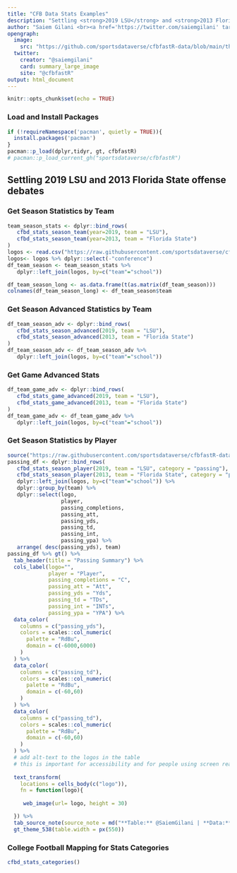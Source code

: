 ---
title: "CFB Data Stats Examples"
description: "Settling <strong>2019 LSU</strong> and <strong>2013 Florida State</strong> offense debates using Team and Player Stats from the CFBD API"
author: "Saiem Gilani <br><a href='https://twitter.com/saiemgilani' target='blank'><img src='https://img.shields.io/twitter/follow/saiemgilani?color=blue&amp;label=%40saiemgilani&amp;logo=x&amp;style=for-the-badge' alt='@saiemgilani'/></a> <a href='https://github.com/saiemgilani' target='blank'><img src='https://img.shields.io/github/followers/saiemgilani?color=eee&amp;logo=Github&amp;style=for-the-badge' alt='@saiemgilani'/></a>"
opengraph:
  image:
    src: "https://github.com/sportsdataverse/cfbfastR-data/blob/main/themes/social_card_cfbfastR_final_quote.png?raw=true"
  twitter:
    creator: "@saiemgilani"
    card: summary_large_image
    site: "@cfbfastR"
output: html_document
---

```{r setup, include=FALSE}
knitr::opts_chunk$set(echo = TRUE)
```

### **Load and Install Packages**

```{r}
if (!requireNamespace('pacman', quietly = TRUE)){
  install.packages('pacman')
}
pacman::p_load(dplyr,tidyr, gt, cfbfastR)
# pacman::p_load_current_gh("sportsdataverse/cfbfastR")
```

## Settling **2019 LSU** and **2013 Florida State** offense debates

### **Get Season Statistics by Team**

```{r team_season_stats}
team_season_stats <- dplyr::bind_rows(
   cfbd_stats_season_team(year=2019, team = "LSU"),
   cfbd_stats_season_team(year=2013, team = "Florida State")
)
logos <- read.csv("https://raw.githubusercontent.com/sportsdataverse/cfbfastR-data/main/themes/logos.csv")
logos<- logos %>% dplyr::select(-"conference")
df_team_season <- team_season_stats %>%
   dplyr::left_join(logos, by=c("team"="school"))
```

```{r team_season_long}
df_team_season_long <- as.data.frame(t(as.matrix(df_team_season)))
colnames(df_team_season_long) <- df_team_season$team
```

### **Get Season Advanced Statistics by Team**

```{r team_season_adv}
df_team_season_adv <- dplyr::bind_rows(
   cfbd_stats_season_advanced(2019, team = "LSU"),
   cfbd_stats_season_advanced(2013, team = "Florida State")
)
df_team_season_adv <- df_team_season_adv %>%
   dplyr::left_join(logos, by=c("team"="school"))

```

### **Get Game Advanced Stats**

```{r team_game_adv}
df_team_game_adv <- dplyr::bind_rows(
   cfbd_stats_game_advanced(2019, team = "LSU"),
   cfbd_stats_game_advanced(2013, team = "Florida State")
)
df_team_game_adv <- df_team_game_adv %>%
   dplyr::left_join(logos, by=c("team"="school"))
```

### **Get Season Statistics by Player**

```{r passing_stats_table_ex, fig.alt="A table showing passing statistics for LSU in 2019 and Florida State in 2013" }
source("https://raw.githubusercontent.com/sportsdataverse/cfbfastR-data/main/themes/gt_theme_code_SG.R")
passing_df <- dplyr::bind_rows(
   cfbd_stats_season_player(2019, team = "LSU", category = "passing"),
   cfbd_stats_season_player(2013, team = "Florida State", category = "passing")) %>%
   dplyr::left_join(logos, by=c("team"="school")) %>%
   dplyr::group_by(team) %>%
   dplyr::select(logo,
                 player,
                 passing_completions,
                 passing_att,
                 passing_yds,
                 passing_td,
                 passing_int,
                 passing_ypa) %>%
   arrange( desc(passing_yds), team)
passing_df %>% gt() %>%
  tab_header(title = "Passing Summary") %>%
  cols_label(logo="",
             player = "Player",
             passing_completions = "C",
             passing_att = "Att",
             passing_yds = "Yds",
             passing_td = "TDs",
             passing_int = "INTs",
             passing_ypa = "YPA") %>%
  data_color(
    columns = c("passing_yds"),
    colors = scales::col_numeric(
      palette = "RdBu",
      domain = c(-6000,6000)
    )
  ) %>%
  data_color(
    columns = c("passing_td"),
    colors = scales::col_numeric(
      palette = "RdBu",
      domain = c(-60,60)
    )
  ) %>%
  data_color(
    columns = c("passing_td"),
    colors = scales::col_numeric(
      palette = "RdBu",
      domain = c(-60,60)
    )
  ) %>%
  # add alt-text to the logos in the table
  # this is important for accessibility and for people using screen readers
  
  text_transform(
    locations = cells_body(c("logo")),
    fn = function(logo){
      
     web_image(url= logo, height = 30)

  }) %>%
  tab_source_note(source_note = md("**Table:** @SaiemGilani | **Data:** @CFB_Data with @cfbfastR v2.0.0")) %>%
  gt_theme_538(table.width = px(550))

```

### **College Football Mapping for Stats Categories**

```{r}

cfbd_stats_categories()

```
